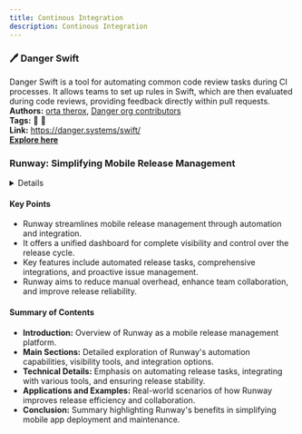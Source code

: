 ```yaml
---
title: Continous Integration
description: Continous Integration
---
```

### 🖊️ **Danger Swift**

Danger Swift is a tool for automating common code review tasks during CI processes. It allows teams to set up rules in Swift, which are then evaluated during code reviews, providing feedback directly within pull requests.  
**Authors:** [orta therox](https://orta.io/), [Danger org contributors](https://github.com/orgs/danger/people)  
**Tags:** 🔄 🚀  
**Link:** https://danger.systems/swift/  
[**Explore here**](https://danger.systems/swift/)  

### Runway: Simplifying Mobile Release Management

<details>
**URL:** [https://www.runway.team/](https://www.runway.team/)

**Published:** N/A  
**Last Updated:** N/A

**Authors:** N/A

**Tags:**  
`mobile development`, `release management`, `automation`, `integrations`
</details>

#### Key Points
- Runway streamlines mobile release management through automation and integration.
- It offers a unified dashboard for complete visibility and control over the release cycle.
- Key features include automated release tasks, comprehensive integrations, and proactive issue management.
- Runway aims to reduce manual overhead, enhance team collaboration, and improve release reliability.

#### Summary of Contents
- **Introduction:** Overview of Runway as a mobile release management platform.
- **Main Sections:** Detailed exploration of Runway's automation capabilities, visibility tools, and integration options.
- **Technical Details:** Emphasis on automating release tasks, integrating with various tools, and ensuring release stability.
- **Applications and Examples:** Real-world scenarios of how Runway improves release efficiency and collaboration.
- **Conclusion:** Summary highlighting Runway's benefits in simplifying mobile app deployment and maintenance.

<LinkCard title="Read Full Article" href="https://www.runway.team/" />
